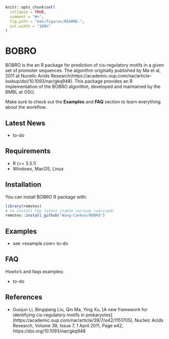 <!-- README.md is generated from README.Rmd. Please edit that file -->
```r
knitr::opts_chunk$set(
  collapse = TRUE,
  comment = "#>",
  fig.path = "man/figures/README-",
  out.width = "100%"
)
```

# BOBRO

<!-- badges: start -->
<!-- badges: end -->


BOBRO is the an R package for prediction of cis-regulatory motifs in a given set of promoter sequences. 
    The algorithm originally published by Ma et al, 2011 at Nucelic Acids Research(https://academic.oup.com/nar/article-lookup/doi/10.1093/nar/gkq948).
    This package provides an R implementation of the BOBRO algorithm, developed and maintained by the BMBL at OSU.

Make sure to check out the **Examples** and **FAQ** section to learn
everything about the workflow.


## Latest News

  - to-do

 

## Requirements

  - R (\>= 3.5.1)
  - Windows, MacOS, Linux


## Installation

You can install BOBRO R package with:

``` r
library(remotes)
# to install the latest stable version (advised)
remotes::install_github("Wang-Cankun/BOBRO")

```

## Examples

  - see <example.com> to-do

## FAQ

Howto’s and faqs examples:

  - to-do


## References
  - Guojun Li, Bingqiang Liu, Qin Ma, Ying Xu, [A new framework for identifying cis-regulatory motifs in prokaryotes]
    (https://academic.oup.com/nar/article/39/7/e42/1151705), Nucleic Acids Research, Volume 39, Issue 7, 1 April 2011, Page e42, https://doi.org/10.1093/nar/gkq948

